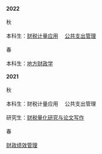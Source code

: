 **2022**<br>
<br>
秋<br>
<br>
本科生：[财税计量应用](https://bingyenufe.github.io/econometrics_2022/)&emsp;
[公共支出管理](https://bingyenufe.github.io/public_exp_2022/)<br>
<br>
春<br>
<br>
本科生：[地方财政学](https://bingyenufe.github.io/LocalPublicFinance_2022/)<br>
<br>
**2021**<br>
<br>
秋<br>
<br>
本科生：财税计量应用&emsp;
公共支出管理<br>
<br>
研究生：[财税量化研究与论文写作](https://bingyenufe.github.io/macro_2021/)<br>
<br>
春<br>
<br>
[财政绩效管理](https://bingyenufe.github.io/perf_budget_2021/)